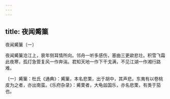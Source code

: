 ```yaml
---
---
---
```

title: 夜闻觱篥
---



夜闻觱篥〔一〕


夜闻觱篥沧江上，衰年侧耳情所向。邻舟一听多感伤，塞曲三更歘悲壮。积雪飞霜此夜寒，孤灯急管复风一作奔湍。君知天地一作下干戈满，不见江湖一作湘行路难。

〔一〕觱篥：杜氏《通典》：觱篥，本名悲栗，出于胡中，其声悲。东夷有以卷桃皮为之者，亦出南蛮。《乐府杂录》：觱栗者，大龟兹国乐，亦名悲栗，有类于笳也。